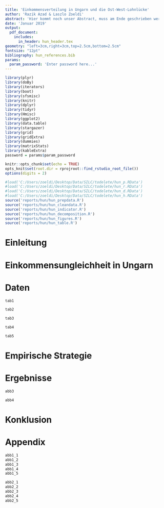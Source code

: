 ```yaml
---
title: 'Einkommensverteilung in Ungarn und die Ost-West-Lohnlücke'
author: 'Razik Azad & Laszlo Zoeldi'
abstract: 'Hier kommt noch unser Abstract, muss am Ende geschrieben werden.'
date: 'Januar 2019'
output: 
  pdf_document:
    includes:
      in_header: hun_header.tex
geometry: "left=3cm,right=3cm,top=2.5cm,bottom=2.5cm"
fontsize: "12pt"
bibliography: hun_references.bib
params:
  param_password: 'Enter password here...'
---
```


```r
library(plyr)
library(doBy)
library(iterators)
library(boot)
library(sfsmisc)
library(knitr)
library(dplyr)
library(tidyr)
library(Hmisc)
library(ggplot2)
library(data.table)
library(stargazer)
library(grid)
library(gridExtra)
library(dummies)
library(matrixStats)
library(kableExtra)
password = params$param_password
```


```r
knitr::opts_chunk$set(echo = TRUE)
opts_knit$set(root.dir = rprojroot::find_rstudio_root_file())
options(digits = 2)
```

```r
#load('C:/Users/zoeldi/Desktop/Data/SILC/todelete/hun_p.RData')
#load('C:/Users/zoeldi/Desktop/Data/SILC/todelete/hun_r.RData')
#load('C:/Users/zoeldi/Desktop/Data/SILC/todelete/hun_d.RData')
#load('C:/Users/zoeldi/Desktop/Data/SILC/todelete/hun_h.RData')
source('reports/hun/hun_prepdata.R')
source('reports/hun/hun_cleandata.R')
source('reports/hun/hun_indicator.R')
source('reports/hun/hun_decomposition.R')
source('reports/hun/hun_figures.R')
source('reports/hun/hun_table.R')
```

# Einleitung

# Einkommensungleichheit in Ungarn

# Daten
```r
tab1
```

```r
tab2
```

```r
tab3
```

```r
tab4
```

```r
tab5
```

# Empirische Strategie

# Ergebnisse
```r
abb3
```

```r
abb4
```

# Konklusion

# Appendix

\newpage

```r
abb1_1
abb1_2
abb1_3
abb1_4
abb1_5
```


```r
abb2_1
abb2_2
abb2_3
abb2_4
abb2_5
```